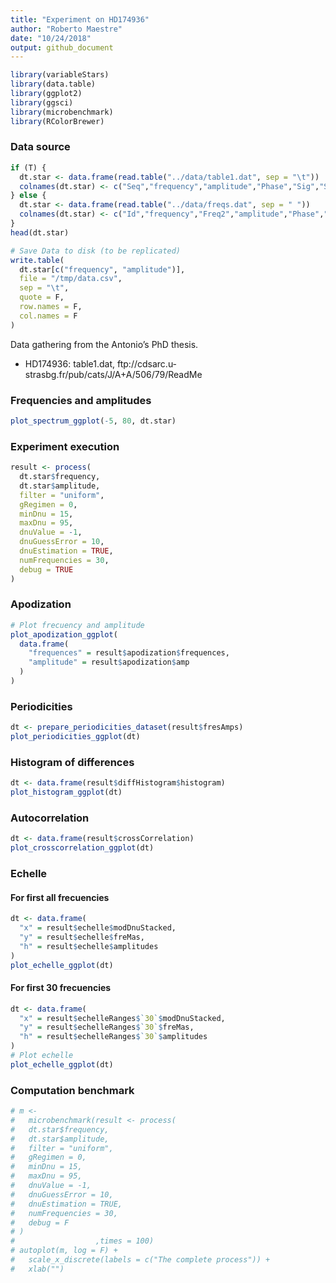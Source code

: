 ```yaml
---
title: "Experiment on HD174936"
author: "Roberto Maestre"
date: "10/24/2018"
output: github_document
---
```


```r
library(variableStars)
library(data.table)
library(ggplot2)
library(ggsci)
library(microbenchmark)
library(RColorBrewer)
```


### Data source

```r
if (T) {
  dt.star <- data.frame(read.table("../data/table1.dat", sep = "\t"))
  colnames(dt.star) <- c("Seq","frequency","amplitude","Phase","Sig","S/N","rms","e_Freq","e_Amp","e_Phase")
} else {
  dt.star <- data.frame(read.table("../data/freqs.dat", sep = " "))
  colnames(dt.star) <- c("Id","frequency","Freq2","amplitude","Phase","Sig", "S/N","rms", "e_Freq1","e_Amp","e_Phase")
}
head(dt.star)

# Save Data to disk (to be replicated)
write.table(
  dt.star[c("frequency", "amplitude")],
  file = "/tmp/data.csv",
  sep = "\t",
  quote = F,
  row.names = F,
  col.names = F
)
```

Data gathering from the Antonio's PhD thesis.

- HD174936: table1.dat, ftp://cdsarc.u-strasbg.fr/pub/cats/J/A+A/506/79/ReadMe

### Frequencies and amplitudes

```r
plot_spectrum_ggplot(-5, 80, dt.star)
```

### Experiment execution

```r
result <- process(
  dt.star$frequency,
  dt.star$amplitude,
  filter = "uniform",
  gRegimen = 0,
  minDnu = 15,
  maxDnu = 95,
  dnuValue = -1,
  dnuGuessError = 10,
  dnuEstimation = TRUE,
  numFrequencies = 30,
  debug = TRUE
)
```

### Apodization

```r
# Plot frecuency and amplitude
plot_apodization_ggplot(
  data.frame(
    "frequences" = result$apodization$frequences,
    "amplitude" = result$apodization$amp
  )
)
```

### Periodicities

```r
dt <- prepare_periodicities_dataset(result$fresAmps)
plot_periodicities_ggplot(dt)
```

### Histogram of differences

```r
dt <- data.frame(result$diffHistogram$histogram)
plot_histogram_ggplot(dt)
```

### Autocorrelation

```r
dt <- data.frame(result$crossCorrelation)
plot_crosscorrelation_ggplot(dt)
```

### Echelle

#### For first all frecuencies


```r
dt <- data.frame(
  "x" = result$echelle$modDnuStacked,
  "y" = result$echelle$freMas,
  "h" = result$echelle$amplitudes
)
plot_echelle_ggplot(dt) 
```

#### For first 30 frecuencies

```r
dt <- data.frame(
  "x" = result$echelleRanges$`30`$modDnuStacked,
  "y" = result$echelleRanges$`30`$freMas,
  "h" = result$echelleRanges$`30`$amplitudes
)
# Plot echelle
plot_echelle_ggplot(dt) 
```


### Computation benchmark

```r
# m <-
#   microbenchmark(result <- process(
#   dt.star$frequency,
#   dt.star$amplitude,
#   filter = "uniform",
#   gRegimen = 0,
#   minDnu = 15,
#   maxDnu = 95,
#   dnuValue = -1,
#   dnuGuessError = 10,
#   dnuEstimation = TRUE,
#   numFrequencies = 30,
#   debug = F
# )
#                  ,times = 100)
# autoplot(m, log = F) +
#   scale_x_discrete(labels = c("The complete process")) +
#   xlab("")
```


